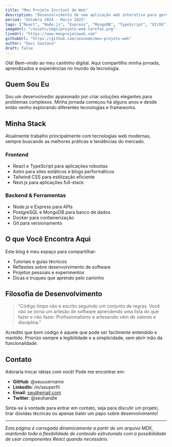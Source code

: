 ```yaml
---
title: "Meu Projeto Incrível de Web"
description: "Desenvolvimento de uma aplicação web interativa para gerenciamento de tarefas, utilizando as mais recentes tecnologias front-end e back-end para uma experiência de usuário fluida e responsiva."
period: "Outubro 2024 - Março 2025"
tags: ["React", "Node.js", "Express", "MongoDB", "TypeScript", "UI/UX"]
imageUrl: "/assets/imgs/projeto-web-tarefas.png"
liveUrl: "https://www.meuprojetoweb.com"
githubUrl: "https://github.com/seunome/meu-projeto-web"
author: "Davi Santana"
draft: false
---
```


<section className="intro-section">
  <p className="intro-text">
    Olá! Bem-vindo ao meu cantinho digital. Aqui compartilho minha jornada, 
    aprendizados e experiências no mundo da tecnologia.
  </p>
</section>

## Quem Sou Eu

Sou um desenvolvedor apaixonado por criar soluções elegantes para problemas complexos. 
Minha jornada começou há alguns anos e desde então venho explorando diferentes 
tecnologias e frameworks.

## Minha Stack

Atualmente trabalho principalmente com tecnologias web modernas, sempre 
buscando as melhores práticas e tendências do mercado.

### Frontend

- React e TypeScript para aplicações robustas
- Astro para sites estáticos e blogs performáticos  
- Tailwind CSS para estilização eficiente
- Next.js para aplicações full-stack

### Backend & Ferramentas

- Node.js e Express para APIs
- PostgreSQL e MongoDB para banco de dados
- Docker para containerização
- Git para versionamento

## O que Você Encontra Aqui

Este blog é meu espaço para compartilhar:

- Tutoriais e guias técnicos
- Reflexões sobre desenvolvimento de software
- Projetos pessoais e experimentos
- Dicas e truques que aprendo pelo caminho

## Filosofia de Desenvolvimento

> "Código limpo não é escrito seguindo um conjunto de regras. 
> Você não se torna um artesão de software aprendendo uma lista do que fazer e não fazer. 
> Profissionalismo e artesanato vêm de valores e disciplina."

Acredito que bom código é aquele que pode ser facilmente entendido e mantido. 
Priorizo sempre a legibilidade e a simplicidade, sem abrir mão da funcionalidade.

## Contato

Adoraria trocar ideias com você! Pode me encontrar em:

- **GitHub**: @seuusername
- **LinkedIn**: /in/seuperfil  
- **Email**: seu@email.com
- **Twitter**: @seuhandle

Sinta-se à vontade para entrar em contato, seja para discutir um projeto, 
tirar dúvidas técnicas ou apenas bater um papo sobre desenvolvimento!

---

*Esta página é carregada dinamicamente a partir de um arquivo MDX, mantendo toda a flexibilidade de conteúdo estruturado com a possibilidade de usar componentes React quando necessário.*